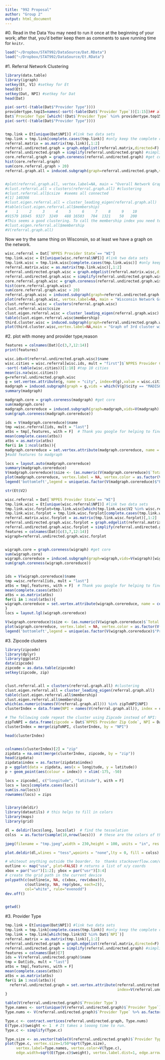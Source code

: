 ```yaml
---
title: "992 Proposal"
author: "Group 2"
output: html_document
---
```



#0. Read in the Data
You may need to run it once at the beginning of your work; after that, you'd better keep them as comments to save running time for `knitr`.


```r
load("~/Dropbox/STAT992/DataSource/Dat.RData")
load("~/Dropbox/STAT992/DataSource/Et.RData")
```
 
#1. Referral Network Clustering

```r
library(data.table)
library(igraph)
setkey(Et, V1) #setkey for Et
head(Et)
setkey(Dat, NPI) #setkey for Dat
head(Dat)

pie(-sort(-(table(Dat$"Provider Type"))))
providertype.top15=names(-sort(-table(Dat$`Provider Type`))[1:15])## almost 75% of Dat, the rest 25% is defined as others
Dat$`Provider Type`[which(!(Dat$`Provider Type` %in% providertype.top15))]="Others"
pie(-sort(-(table(Dat$"Provider Type"))))


tmp.link = Et[unique(Dat$NPI)] #link two data sets
tmp.link = tmp.link[complete.cases(tmp.link)] #only keep the complete cases
referral.matrix = as.matrix(tmp.link)[,1:2]
referral.undirected.graph = graph.edgelist(referral.matrix,directed=F)
referral.undirected.graph = simplify(referral.undirected.graph) #simplify the graph
core.referral.graph = graph.coreness(referral.undirected.graph) #get core
hist(core.referral.graph)
sum(core.referral.graph > 20)
referral.graph.all = induced.subgraph(graph=referral.undirected.graph,vids=V(referral.undirected.graph)[core.referral.graph>20])


#plot(referral.graph.all, vertex.label=NA, main = "Overall Network Graph") #Loooooong time to draw. Maybe we only focus on Wisconsin. In the following, to save your time, I "#" all the command lines and add the output.
#clust.referral.all = clusters(referral.graph.all) #clustering
#clust.referral.all$csize  #seems all connected
#[1] 140366
#clust.eigen.referral.all = cluster_leading_eigen(referral.graph.all)
#table(clust.eigen.referral.all$membership)
#    1     2     3     4     5     6     7     8     9    10 
#91579 16945  9327  3249   488 16503   704  1321    50   200 
#This seems a good clustering. To call the membership index you need to use the following command
#clust.eigen.referral.all$membership
#V(referral.graph.all)
```


Now we try the same thing on Wisconsin, so at least we have a graph on the network.

```r
wisc.referral = Dat[`NPPES Provider State`== "WI"]
tmp.link.wisc = Et[unique(wisc.referral$NPI)] #link two data sets
tmp.link.wisc = tmp.link.wisc[complete.cases(tmp.link.wisc)] #only keep the complete cases
referral.matrix.wisc = as.matrix(tmp.link.wisc)[,1:2]
referral.undirected.graph.wisc = graph.edgelist(referral.matrix.wisc,directed=F)
referral.undirected.graph.wisc = simplify(referral.undirected.graph.wisc) #simplify the graph
core.referral.graph.wisc = graph.coreness(referral.undirected.graph.wisc) #get core
hist(core.referral.graph.wisc)
sum(core.referral.graph.wisc > 20)
referral.graph.wisc = induced.subgraph(graph=referral.undirected.graph.wisc,vids=V(referral.undirected.graph.wisc)[core.referral.graph.wisc>20])
plot(referral.graph.wisc, vertex.label=NA, main = "Wisconsin Network Graph")
clust.referral.wisc = clusters(referral.graph.wisc) 
clust.referral.wisc$csize
clust.eigen.referral.wisc = cluster_leading_eigen(referral.graph.wisc)
table(clust.eigen.referral.wisc$membership)
third.cluster.wisc = induced.subgraph(graph=referral.undirected.graph.wisc,vids=(clust.eigen.referral.wisc$membership==3))
plot(third.cluster.wisc,vertex.label=NA,main = "Graph of 3rd cluster within WI")
```


#2. plot with money and provider type,reason


```r
features = colnames(Dat)[c(3,7,12:14)]
print(features)

wisc.ids=V(referral.undirected.graph.wisc)$name
wisc.cities = wisc.referral[wisc.ids, mult = "first"]$`NPPES Provider City`
-sort(-table(wisc.cities))[1:10] #top 10 cities
mean(is.na(wisc.cities))
g=referral.undirected.graph.wisc
g = set.vertex.attribute(g, name = "city", index=V(g),value = wisc.cities)
madgraph = induced.subgraph(graph = g,vids = which(V(g)$city == "MADISON")) #subgraph for Madison
summary(madgraph)

madgraph.core = graph.coreness(madgraph) #get core
sum(madgraph.core)
madgraph.corereduce = induced.subgraph(graph=madgraph,vids=V(madgraph)[madgraph.core>10])#select core>10
sum(graph.coreness(madgraph.corereduce))

ids = V(madgraph.corereduce)$name
tmp =wisc.referral[ids, mult = "last"]
atbs = tmp[,features, with = F]  # Thank you google for helping to find "with"
mean(complete.cases(atbs))
atbs = as.matrix(atbs)
for(i in 1:ncol(atbs)){
madgraph.corereduce = set.vertex.attribute(madgraph.corereduce, name = colnames(atbs)[i], index=V(madgraph.corereduce),value =  atbs[,i])
}#add features to madgraph

locs = layout.auto(madgraph.corereduce)
summary(madgraph.corereduce)
V(madgraph.corereduce)$size <- (as.numeric(V(madgraph.corereduce)$`Total Medicare Payment Amount`))^(1/6)#set vertex size proportional to Total Medicare Payment Amount
plot(madgraph.corereduce, vertex.label = NA, vertex.color = as.factor(V(madgraph.corereduce)$"Provider Type"), layout = locs,main="Madison(Core>10)")#color the vertex according to Provider Type
legend('bottomleft',legend = unique(as.factor(V(madgraph.corereduce)$"Provider Type")),col=1:16,pch=16,cex = 0.4)
```


```r
str(Et$V2)

wisc.referral = Dat[`NPPES Provider State`== "WI"]
tmp.link.wisc = Et[unique(wisc.referral$NPI)] #link two data sets
tmp.link.wisc.forplot=tmp.link.wisc[which(tmp.link.wisc$V2 %in% wisc.referral$NPI)]
tmp.link.wisc.forplot = tmp.link.wisc.forplot[complete.cases(tmp.link.wisc.forplot)] #only keep the complete cases
referral.matrix.wisc.forplot = as.matrix(tmp.link.wisc.forplot)[,1:2]
referral.undirected.graph.wisc.forplot = graph.edgelist(referral.matrix.wisc.forplot,directed=F)
referral.undirected.graph.wisc.forplot = simplify(referral.undirected.graph.wisc.forplot) 
features = colnames(Dat)[c(3,7,12:14)]
wigraph=referral.undirected.graph.wisc.forplot


wigraph.core = graph.coreness(wigraph) #get core
sum(wigraph.core)
wigraph.corereduce = induced.subgraph(graph=wigraph,vids=V(wigraph)[wigraph.core>15])
sum(graph.coreness(wigraph.corereduce))


ids = V(wigraph.corereduce)$name
tmp =wisc.referral[ids, mult = "last"]
atbs = tmp[,features, with = F]  # Thank you google for helping to find "with" 1043240922
mean(complete.cases(atbs))
atbs = as.matrix(atbs)
for(i in 1:ncol(atbs)){
wigraph.corereduce = set.vertex.attribute(wigraph.corereduce, name = colnames(atbs)[i], index=V(wigraph.corereduce),value =  atbs[,i])
}
locs = layout.lgl(wigraph.corereduce)

V(wigraph.corereduce)$size <- (as.numeric(V(wigraph.corereduce)$`Total Medicare Payment Amount`))^(1/6)
plot(wigraph.corereduce, vertex.label = NA, vertex.color = as.factor(V(wigraph.corereduce)$"Provider Type"), layout = locs,main="Wisconsin(Core>15)")
legend('bottomleft',legend = unique(as.factor(V(wigraph.corereduce)$"Provider Type")),col=1:16,pch=16,cex = 0.4)
```


#3. Zipcode clusters

```r
library(zipcode)
library(dplyr)
library(ggplot2)
data(zipcode)
zipcode = as.data.table(zipcode) 
setkey(zipcode, zip)


clust.referral.all = clusters(referral.graph.all) #clustering
clust.eigen.referral.all = cluster_leading_eigen(referral.graph.all)
table(clust.eigen.referral.all$membership)
clust.eigen.referral.all$membership
which(as.numeric(names(V(referral.graph.all))) %in% zipToNPI$NPI)
clusterIndex = data.frame(NPI = names(V(referral.graph.all)), index = clust.eigen.referral.all$membership)

# The following code repeat the cluster using Zipcode instead of NPI:
zipToNPI = data.frame(zipcode = Dat$`NPPES Provider Zip Code`, NPI = Dat$NPI)
clusterIndex = merge(zipToNPI, clusterIndex, by = "NPI")

head(clusterIndex)


colnames(clusterIndex)[2] = "zip"
zipdata = na.omit(merge(clusterIndex, zipcode, by = "zip"))
head(zipdata)
zipdata$index = as.factor(zipdata$index)
p = ggplot(data = zipdata, aes(x = longitude, y = latitude))
p + geom_point(aes(colour = index)) + xlim(-175, -50)

locs = zipcode[, c("longitude", "latitude"), with = F]
locs = locs[complete.cases(locs)]
sum(is.na(locs))
rownames(locs) = zips


library(deldir)
library(datautils) # this helps to fill in colors
library(maps)
library(grid)

dl = deldir(locs$long, locs$lat)  # find the tesselation
colss  = as.factor(sample(10,nrow(locs)))  # these are the colors of the zip codes.  ensure the elements line up with locs.

jpeg(filename = "tmp.jpeg",width = 230,height = 100, units = "in", res = 72)  # make it big so that the boarders are thin.  this is a hack!

plot.deldir(dl,wlines = "tess",wpoints = "none",lty = 0, fill = colss)

# whiteout anything outside the boarder. to  thanks stackoverflow.com/questions/16328438/how-can-i-color-the-ocean-blue-in-a-map-of-the-us
outline <- map("usa", plot=FALSE) # returns a list of x/y coords
xbox = par("usr")[1:2]; ybox = par("usr")[3:4]
# create the grid path in the current device
polypath(c(outline$x, NA, c(xbox, rev(xbox))),
         c(outline$y, NA, rep(ybox, each=2)),
         col="white", rule="evenodd")
dev.off()


getwd()
```



#3. Provider Type

```r
tmp.link = Et[unique(Dat$NPI)] #link two data sets
tmp.link = tmp.link[complete.cases(tmp.link)] #only keep the complete cases
tmp.link = tmp.link[which(tmp.link$V2 %in% Dat$`NPI`)]
referral.matrix = as.matrix(tmp.link)[,1:2]
referral.undirected.graph = graph.edgelist(referral.matrix,directed=F)
referral.undirected.graph = simplify(referral.undirected.graph) #simplify the graph
features = colnames(Dat)[7]
ids = V(referral.undirected.graph)$name
tmp = Dat[ids, mult = "last"]
atbs = tmp[,features, with = F]
mean(complete.cases(atbs))
atbs = as.matrix(atbs)
for(i in 1:ncol(atbs)){
  referral.undirected.graph = set.vertex.attribute(referral.undirected.graph, name = colnames(atbs)[i],
                                                   index=V(referral.undirected.graph), value =  atbs[,i])
}

table(V(referral.undirected.graph)$`Provider Type`)
Type.names <- sort(unique(V(referral.undirected.graph)$`Provider Type`))
Type.nums <- V(referral.undirected.graph)$`Provider Type` %>% as.factor() %>% as.numeric()

Type.c <- contract.vertices(referral.undirected.graph, Type.nums)
E(Type.c)$weight <- 1  # It takes a looong time to run. 
Type.c <- simplify(Type.c)

Type.size <- as.vector(table(V(referral.undirected.graph)$`Provider Type`))
plot(Type.c, vertex.size=1/50*sqrt(Type.size),
     vertex.label=Type.names, vertex.color=V(Type.c),
     edge.width=sqrt(E(Type.c)$weight), vertex.label.dist=1, edge.arrow.size=0)

```